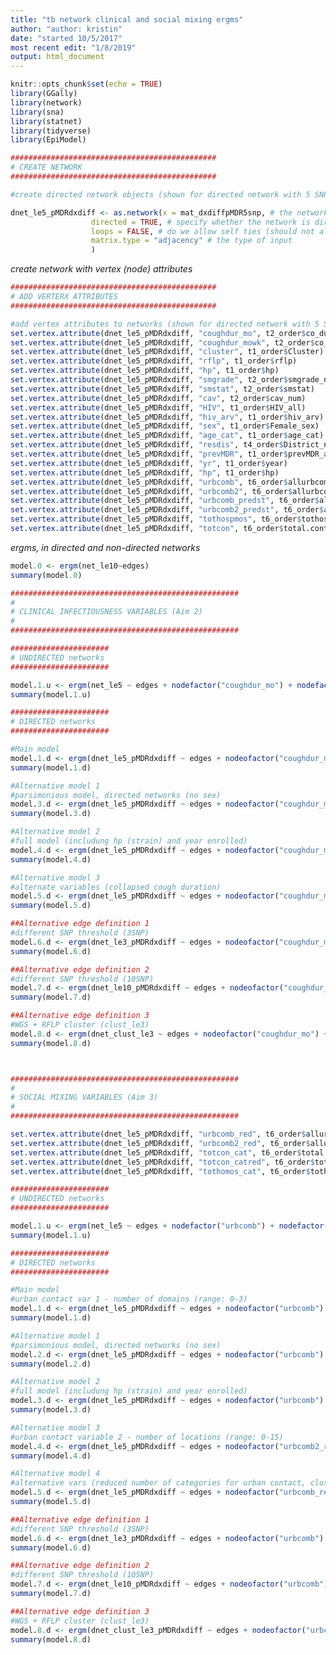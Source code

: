 ```yaml
---
title: "tb network clinical and social mixing ergms"
author: "author: kristin"
date: "started 10/5/2017"
most recent edit: "1/8/2019"
output: html_document
---
```


```r
knitr::opts_chunk$set(echo = TRUE)
library(GGally)
library(network)
library(sna)
library(statnet)
library(tidyverse)
library(EpiModel)
```

```r

##############################################
# CREATE NETWORK
##############################################

#create directed network objects (shown for directed network with 5 SNP threshold - main model)

dnet_le5_pMDRdxdiff <- as.network(x = mat_dxdiffpMDR5snp, # the network object
                  directed = TRUE, # specify whether the network is directed
                  loops = FALSE, # do we allow self ties (should not allow them)
                  matrix.type = "adjacency" # the type of input
                  )


```

_create network with vertex (node) attributes_
```r

##############################################
# ADD VERTERX ATTRIBUTES
##############################################

#add vertex attributes to networks (shown for directed network with 5 SNP threshold - main model)
set.vertex.attribute(dnet_le5_pMDRdxdiff, "coughdur_mo", t2_order$co_dur_mo)
set.vertex.attribute(dnet_le5_pMDRdxdiff, "coughdur_mowk", t2_order$co_dur_mowk)
set.vertex.attribute(dnet_le5_pMDRdxdiff, "cluster", t1_order$Cluster)
set.vertex.attribute(dnet_le5_pMDRdxdiff, "rflp", t1_order$rflp)
set.vertex.attribute(dnet_le5_pMDRdxdiff, "hp", t1_order$hp)
set.vertex.attribute(dnet_le5_pMDRdxdiff, "smgrade", t2_order$smgrade_num)
set.vertex.attribute(dnet_le5_pMDRdxdiff, "smstat", t2_order$smstat)
set.vertex.attribute(dnet_le5_pMDRdxdiff, "cav", t2_order$cav_num)
set.vertex.attribute(dnet_le5_pMDRdxdiff, "HIV", t1_order$HIV_all)
set.vertex.attribute(dnet_le5_pMDRdxdiff, "hiv_arv", t1_order$hiv_arv)
set.vertex.attribute(dnet_le5_pMDRdxdiff, "sex", t1_order$Female_sex)
set.vertex.attribute(dnet_le5_pMDRdxdiff, "age_cat", t1_order$age_cat)
set.vertex.attribute(dnet_le5_pMDRdxdiff, "resdis", t4_order$District_num)
set.vertex.attribute(dnet_le5_pMDRdxdiff, "prevMDR", t1_order$prevMDR_all)
set.vertex.attribute(dnet_le5_pMDRdxdiff, "yr", t1_order$year)
set.vertex.attribute(dnet_le5_pMDRdxdiff, "hp", t1_order$hp)
set.vertex.attribute(dnet_le5_pMDRdxdiff, "urbcomb", t6_order$allurbcomb)
set.vertex.attribute(dnet_le5_pMDRdxdiff, "urbcomb2", t6_order$allurbcomb2)
set.vertex.attribute(dnet_le5_pMDRdxdiff, "urbcomb_predst", t6_order$allurbcomb_predst)
set.vertex.attribute(dnet_le5_pMDRdxdiff, "urbcomb2_predst", t6_order$allurbcomb2_predst)
set.vertex.attribute(dnet_le5_pMDRdxdiff, "tothospmos", t6_order$tothospmos)
set.vertex.attribute(dnet_le5_pMDRdxdiff, "totcon", t6_order$total.contacts)

```

_ergms, in directed and non-directed networks_
```r

model.0 <- ergm(net_le10~edges)
summary(model.0)

###################################################
#
# CLINICAL INFECTIOUSNESS VARIABLES (Aim 2)
#
###################################################

######################
# UNDIRECTED networks
######################

model.1.u <- ergm(net_le5 ~ edges + nodefactor("coughdur_mo") + nodefactor("smgrade") + nodefactor("cav") + nodefactor("hiv_arv") +nodefactor("sex") +  nodefactor("age_cat"))
summary(model.1.u)

######################
# DIRECTED networks
######################

#Main model
model.1.d <- ergm(dnet_le5_pMDRdxdiff ~ edges + nodeofactor("coughdur_mo") + nodeofactor("smgrade") + nodeofactor("cav") + nodeofactor("hiv_arv") +nodeofactor("sex") +  nodeofactor("age_cat"))
summary(model.1.d)

#Alternative model 1
#parsimonious model, directed networks (no sex)
model.3.d <- ergm(dnet_le5_pMDRdxdiff ~ edges + nodeofactor("coughdur_mo") + nodeofactor("smgrade") + nodeofactor("cav") + nodeofactor("hiv_arv") +  nodeofactor("age_cat"))
summary(model.3.d)

#Alternative model 2
#full model (includung hp (strain) and year enrolled)
model.4.d <- ergm(dnet_le5_pMDRdxdiff ~ edges + nodeofactor("coughdur_mo") + nodeofactor("smgrade") + nodeofactor("cav") + nodeofactor("hiv_arv") +nodeofactor("sex") +  nodeofactor("age_cat")) + nodeofactor("yr") + nodeofactor("hp"))
summary(model.4.d)

#Alternative model 3
#alternate variables (collapsed cough duration)
model.5.d <- ergm(dnet_le5_pMDRdxdiff ~ edges + nodeofactor("coughdur_mored") + nodeofactor("smstat") + nodeofactor("cav") + nodeofactor("hiv_arv") +nodeofactor("sex") +  nodeofactor("age_cat"))
summary(model.5.d)

##Alternative edge definition 1
#different SNP threshold (3SNP)
model.6.d <- ergm(dnet_le3_pMDRdxdiff ~ edges + nodeofactor("coughdur_mo") + nodeofactor("smgrade") + nodeofactor("cav") + nodeofactor("hiv_arv") +nodeofactor("sex") +  nodeofactor("age_cat"))
summary(model.6.d)

##Alternative edge definition 2
#different SNP threshold (10SNP)
model.7.d <- ergm(dnet_le10_pMDRdxdiff ~ edges + nodeofactor("coughdur_mo") + nodeofactor("smgrade") + nodeofactor("cav") + nodeofactor("hiv_arv") +nodeofactor("sex") +  nodeofactor("age_cat") + nodeofactor("yr") + nodeofactor("hp"))
summary(model.7.d)

##Alternative edge definition 3
#WGS + RFLP cluster (clust_le3)
model.8.d <- ergm(dnet_clust_le3 ~ edges + nodeofactor("coughdur_mo") + nodeofactor("smgrade") + nodeofactor("cav") + nodeofactor("hiv_arv") +nodeofactor("sex") +  nodeofactor("age_cat"))
summary(model.8.d)



###################################################
#
# SOCIAL MIXING VARIABLES (Aim 3)
#
###################################################

set.vertex.attribute(dnet_le5_pMDRdxdiff, "urbcomb_red", t6_order$allurbcombred)
set.vertex.attribute(dnet_le5_pMDRdxdiff, "urbcomb2_red", t6_order$allurbcomb2red)
set.vertex.attribute(dnet_le5_pMDRdxdiff, "totcon_cat", t6_order$total.contacts_cat)
set.vertex.attribute(dnet_le5_pMDRdxdiff, "totcon_catred", t6_order$total.contacts_catred)
set.vertex.attribute(dnet_le5_pMDRdxdiff, "tothomos_cat", t6_order$tothomos_cat)

######################
# UNDIRECTED networks
######################

model.1.u <- ergm(net_le5 ~ edges + nodefactor("urbcomb") + nodefactor("tothomos_cat") + nodefactor("totcon_cat") + nodefactor("coughdur_mo") + nodefactor("smgrade") + nodefactor("cav") + nodefactor("hiv_arv") +nodefactor("sex") +  nodefactor("age_cat"))
summary(model.1.u)

######################
# DIRECTED networks
######################

#Main model
#urban contact var 1 - number of domains (range: 0-3)
model.1.d <- ergm(dnet_le5_pMDRdxdiff ~ edges + nodeofactor("urbcomb") + nodeofactor("tothomos_cat") + nodeofactor("totcon_cat") + nodefactor("coughdur_mo") + nodefactor("smgrade") + nodefactor("cav") + nodefactor("hiv_arv") +nodefactor("sex") +  nodefactor("age_cat"))
summary(model.1.d)

#Alternative model 1
#parsimonious model, directed networks (no sex)
model.2.d <- ergm(dnet_le5_pMDRdxdiff ~ edges + nodeofactor("urbcomb") + nodeofactor("tothomos_cat") + nodeofactor("totcon_cat") + nodefactor("coughdur_mo") + nodefactor("smgrade") + nodefactor("cav") + nodefactor("hiv_arv") + nodefactor("age_cat"))
summary(model.2.d)

#Alternative model 2
#full model (includung hp (strain) and year enrolled)
model.3.d <- ergm(dnet_le5_pMDRdxdiff ~ edges + nodeofactor("urbcomb") + nodeofactor("tothomos_cat") + nodeofactor("totcon_cat") + nodeofactor("coughdur_mo") + nodeofactor("smgrade") + nodefactor("cav") + nodeofactor("hiv_arv") +nodeofactor("tothomos_cat") +  nodeofactor("age_cat") + nodeofactor("hp") + nodeofactor("yr"))
summary(model.3.d)

#Alternative model 3
#urban contact variable 2 - number of locations (range: 0-15)
model.4.d <- ergm(dnet_le5_pMDRdxdiff ~ edges + nodeofactor("urbcomb2_red") + nodeofactor("tothomos_cat") + nodeofactor("totcon_cat") + nodefactor("coughdur_mo") + nodefactor("smgrade") + nodefactor("cav") + nodefactor("hiv_arv") +nodefactor("sex") +  nodefactor("age_cat"))
summary(model.4.d)

#Alternative model 4
#alternative vars (reduced number of categories for urban contact, close contacts)
model.5.d <- ergm(dnet_le5_pMDRdxdiff ~ edges + nodeofactor("urbcomb_red") + nodeofactor("tothomos_cat") + nodeofactor("totcon_catred") + nodefactor("coughdur_mo") + nodefactor("smgrade") + nodefactor("cav") + nodefactor("hiv_arv") +nodefactor("tothomos_cat") +  nodefactor("age_cat"))
summary(model.5.d)

##Alternative edge definition 1
#different SNP threshold (3SNP)
model.6.d <- ergm(dnet_le3_pMDRdxdiff ~ edges + nodeofactor("urbcomb") + nodeofactor("tothomos_cat") + nodeofactor("totcon_cat") + nodefactor("coughdur_mo") + nodefactor("smgrade") + nodefactor("cav") + nodefactor("hiv_arv") +nodefactor("sex") +  nodefactor("age_cat"))
summary(model.6.d)

##Alternative edge definition 2
#different SNP threshold (10SNP)
model.7.d <- ergm(dnet_le10_pMDRdxdiff ~ edges + nodeofactor("urbcomb") + nodeofactor("tothomos_cat") + nodeofactor("totcon_cat") + nodefactor("coughdur_mo") + nodefactor("smgrade") + nodefactor("cav") + nodefactor("hiv_arv") +nodefactor("sex") +  nodefactor("age_cat"))
summary(model.7.d)

##Alternative edge definition 3
#WGS + RFLP cluster (clust_le3)
model.8.d <- ergm(dnet_clust_le3_pMDRdxdiff ~ edges + nodeofactor("urbcomb") + nodeofactor("tothomos_cat") + nodeofactor("totcon_cat") + nodefactor("coughdur_mo") + nodefactor("smgrade") + nodefactor("cav") + nodefactor("hiv_arv") +nodefactor("sex") +  nodefactor("age_cat"))
summary(model.8.d)

```
